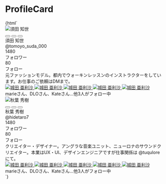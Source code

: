 
<Meta title="Galleries/ProfileCard" />


# ProfileCard

<Canvas>
  <Story name="Default">
    {html`<div class="flex">
      <div class="card w-80 mr-4">
        <div
          class="h-32 bg-center bg-cover"
          style="background-image: url(${bgImage});"
        ></div>
        <div class="relative py-2 px-4 flex justify-end align-center">
          <div
            class="avatar absolute left-4 -top-10 border-4 border-white w-20 h-20"
          >
            <img src="${avatarImage}" alt="須田 知世" />
          </div>
          <div class="flex align-center">
            <button
              type="button"
              class="like-button"
              aria-pressed="false"
              aria-label="いいねする"
            ></button>
            <button
              type="button"
              class="icon-button"
              aria-label="email"
              data-label="メール"
            >
              <div class="icon-button-inner">
                <i class="fas fa-envelope"></i>
              </div>
            </button>
            <button
              type="button"
              class="icon-button"
              aria-label="etc"
              data-label="その他"
            >
              <div class="icon-button-inner">
                <i class="fas fa-ellipsis-h"></i>
              </div>
            </button>
          </div>
        </div>
        <div class="px-4 flex justify-between items-end">
          <div class="">
            須田 知世
            <div class="text-xxs text-gray-600">@tomoyo_suda_000</div>
          </div>
          <div class="flex">
            <div class="text-center text-sm mr-4">
              1480
              <div class="text-xxs text-gray-600">フォロワー</div>
            </div>
            <div class="text-center text-sm">
              80
              <div class="text-xxs text-gray-600">フォロー</div>
            </div>
          </div>
        </div>
        <div class="px-4 py-4 text-sm">
          元ファッションモデル。都内でウォーキンレッスンのインストラクターをしています。お仕事のご依頼はDMまで。
        </div>
        <div class="px-4 mb-4 flex">
          <a href="#" class="avatar border-2 border-white w-10 h-10">
            <img src="${avatarImage}" alt="城田 亜利沙" />
          </a>
          <a href="#" class="avatar -ml-2 border-2 border-white w-10 h-10">
            <img src="${avatarImage}" alt="城田 亜利沙" />
          </a>
          <a href="#" class="avatar -ml-2 border-2 border-white w-10 h-10">
            <img src="${avatarImage}" alt="城田 亜利沙" />
          </a>
          <a href="#" class="avatar -ml-2 border-2 border-white w-10 h-10">
            <img src="${avatarImage}" alt="城田 亜利沙" />
          </a>
          <a href="#" class="avatar -ml-2 border-2 border-white w-10 h-10">
            <img src="${avatarImage}" alt="城田 亜利沙" />
          </a>
        </div>
        <div class="mb-4 px-4 text-gray-500 text-xs">
          marieさん、DLOさん、Kateさん…他3人がフォロー中
        </div>
      </div>
      <div class="card w-80">
        <div
          class="h-32 bg-center bg-cover bg-gradient-to-r from-purple-400 via-pink-500 to-red-500"
        ></div>
        <div class="relative py-2 px-4 flex justify-end align-center">
          <div
            class="avatar absolute left-4 -top-10 border-4 border-white w-20 h-20"
          >
            <img src="${avatarImage2}" alt="秋葉 秀樹" />
          </div>
          <div class="flex align-center">
            <button
              type="button"
              class="like-button"
              aria-pressed="false"
              aria-label="いいねする"
            ></button>
            <button
              type="button"
              class="icon-button"
              aria-label="email"
              data-label="メール"
            >
              <div class="icon-button-inner">
                <i class="fas fa-envelope"></i>
              </div>
            </button>
            <button
              type="button"
              class="icon-button"
              aria-label="etc"
              data-label="その他"
            >
              <div class="icon-button-inner">
                <i class="fas fa-ellipsis-h"></i>
              </div>
            </button>
          </div>
        </div>
        <div class="px-4 flex justify-between items-end">
          <div class="">
            秋葉 秀樹
            <div class="text-xxs text-gray-600">@hidetaro7</div>
          </div>
          <div class="flex">
            <div class="text-center text-sm mr-4">
              1480
              <div class="text-xxs text-gray-600">フォロワー</div>
            </div>
            <div class="text-center text-sm">
              80
              <div class="text-xxs text-gray-600">フォロー</div>
            </div>
          </div>
        </div>
        <div class="px-4 py-4 text-sm">
          クリエイター・デザイナー。アングラな音楽ユニット、ニューロナのサウンドクリエイター。本業はUX・UI、デザインエンジニアですが仕事関係は
          @tuqulore にて。
        </div>
        <div class="px-4 mb-4 flex">
          <a href="#" class="avatar border-2 border-white w-10 h-10">
            <img src="${avatarImage}" alt="城田 亜利沙" />
          </a>
          <a href="#" class="avatar -ml-2 border-2 border-white w-10 h-10">
            <img src="${avatarImage}" alt="城田 亜利沙" />
          </a>
          <a href="#" class="avatar -ml-2 border-2 border-white w-10 h-10">
            <img src="${avatarImage}" alt="城田 亜利沙" />
          </a>
          <a href="#" class="avatar -ml-2 border-2 border-white w-10 h-10">
            <img src="${avatarImage}" alt="城田 亜利沙" />
          </a>
          <a href="#" class="avatar -ml-2 border-2 border-white w-10 h-10">
            <img src="${avatarImage}" alt="城田 亜利沙" />
          </a>
        </div>
        <div class="mb-4 px-4 text-gray-500 text-xs">
          marieさん、DLOさん、Kateさん…他3人がフォロー中
        </div>
      </div>
    </div>`}
  </Story>
</Canvas>
